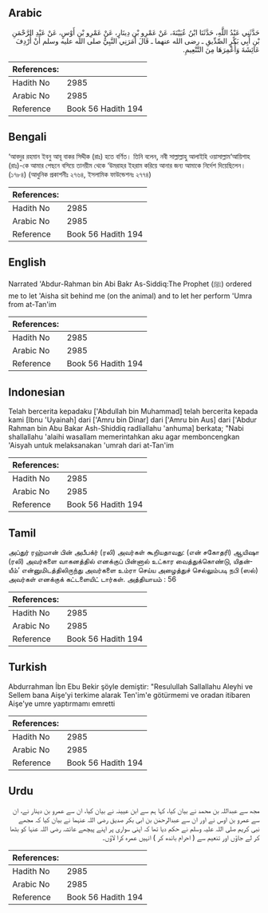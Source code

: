 ## Arabic


<div dir="rtl" lang="ar" style={{fontSize:'larger',backgroundColor:'#f8f9fa',padding:20}}>
حَدَّثَنِي عَبْدُ اللَّهِ، حَدَّثَنَا ابْنُ عُيَيْنَةَ، عَنْ عَمْرِو بْنِ دِينَارٍ، عَنْ عَمْرِو بْنِ أَوْسٍ، عَنْ عَبْدِ الرَّحْمَنِ بْنِ أَبِي بَكْرٍ الصِّدِّيقِ ـ رضى الله عنهما ـ قَالَ أَمَرَنِي النَّبِيُّ صلى الله عليه وسلم أَنْ أُرْدِفَ عَائِشَةَ وَأُعْمِرَهَا مِنَ التَّنْعِيمِ‏.‏
</div>
<div style={{backgroundColor:'#f8f9fa',padding:20, marginBottom: 10}}><table> <thead> <tr> <th>References:</th> <th></th> </tr> </thead> <tbody><tr><td>Hadith No</td><td>2985</td></tr><tr><td>Arabic No</td><td>2985</td></tr><tr><td>Reference</td><td>Book 56 Hadith 194</td></tr></tbody></table></div>

## Bengali


<div dir="ltr" lang="bn" style={{fontSize:'larger',backgroundColor:'#f8f9fa',padding:20}}>
‘আবদুর রহমান ইবনু আবূ বাকর সিদ্দীক (রাঃ) হতে বর্ণিত। তিনি বলেন, নবী সাল্লাল্লাহু আলাইহি ওয়াসাল্লাম‘আয়িশাহ (রাঃ)-কে আমার পেছনে বসিয়ে তানয়ীম থেকে ‘উমরাহর ইহরাম করিয়ে আনার জন্য আমাকে নির্দেশ দিয়েছিলেন। (১৭৮৪) (আধুনিক প্রকাশনীঃ ২৭৬৪, ইসলামিক ফাউন্ডেশনঃ ২৭৭৪)
</div>
<div style={{backgroundColor:'#f8f9fa',padding:20, marginBottom: 10}}><table> <thead> <tr> <th>References:</th> <th></th> </tr> </thead> <tbody><tr><td>Hadith No</td><td>2985</td></tr><tr><td>Arabic No</td><td>2985</td></tr><tr><td>Reference</td><td>Book 56 Hadith 194</td></tr></tbody></table></div>

## English


<div dir="ltr" lang="en" style={{fontSize:'larger',backgroundColor:'#f8f9fa',padding:20}}>
Narrated 'Abdur-Rahman bin Abi Bakr As-Siddiq:The Prophet (ﷺ) ordered me to let 'Aisha sit behind me (on the animal) and to let her perform 'Umra from at-Tan'im
</div>
<div style={{backgroundColor:'#f8f9fa',padding:20, marginBottom: 10}}><table> <thead> <tr> <th>References:</th> <th></th> </tr> </thead> <tbody><tr><td>Hadith No</td><td>2985</td></tr><tr><td>Arabic No</td><td>2985</td></tr><tr><td>Reference</td><td>Book 56 Hadith 194</td></tr></tbody></table></div>

## Indonesian


<div dir="ltr" lang="id" style={{fontSize:'larger',backgroundColor:'#f8f9fa',padding:20}}>
Telah bercerita kepadaku ['Abdullah bin Muhammad] telah bercerita kepada kami [Ibnu 'Uyainah] dari ['Amru bin Dinar] dari ['Amru bin Aus] dari ['Abdur Rahman bin Abu Bakar Ash-Shiddiq radliallahu 'anhuma] berkata; "Nabi shallallahu 'alaihi wasallam memerintahkan aku agar memboncengkan 'Aisyah untuk melaksanakan 'umrah dari at-Tan'im
</div>
<div style={{backgroundColor:'#f8f9fa',padding:20, marginBottom: 10}}><table> <thead> <tr> <th>References:</th> <th></th> </tr> </thead> <tbody><tr><td>Hadith No</td><td>2985</td></tr><tr><td>Arabic No</td><td>2985</td></tr><tr><td>Reference</td><td>Book 56 Hadith 194</td></tr></tbody></table></div>

## Tamil


<div dir="ltr" lang="ta" style={{fontSize:'larger',backgroundColor:'#f8f9fa',padding:20}}>
அப்துர் ரஹ்மான் பின் அபீபக்ர் (ரலி) அவர்கள் கூறியதாவது: (என் சகோதரி) ஆயிஷா (ரலி) அவர்களை வாகனத்தில் எனக்குப் பின்னால் உட்கார வைத்துக்கொண்டு, யிதன்யீம்’ என்னுமிடத்திலிருந்து அவர்களை உம்ரா செய்ய அழைத்துச் செல்லும்படி நபி (ஸல்) அவர்கள் எனக்குக் கட்டளையிட் டார்கள். அத்தியாயம் : 56
</div>
<div style={{backgroundColor:'#f8f9fa',padding:20, marginBottom: 10}}><table> <thead> <tr> <th>References:</th> <th></th> </tr> </thead> <tbody><tr><td>Hadith No</td><td>2985</td></tr><tr><td>Arabic No</td><td>2985</td></tr><tr><td>Reference</td><td>Book 56 Hadith 194</td></tr></tbody></table></div>

## Turkish


<div dir="ltr" lang="tr" style={{fontSize:'larger',backgroundColor:'#f8f9fa',padding:20}}>
Abdurrahman İbn Ebu Bekir şöyle demiştir: "Resulullah Sallallahu Aleyhi ve Sellem bana Aişe'yi terkime alarak Ten'im'e götürmemi ve oradan itibaren Aişe'ye umre yaptırmamı emretti
</div>
<div style={{backgroundColor:'#f8f9fa',padding:20, marginBottom: 10}}><table> <thead> <tr> <th>References:</th> <th></th> </tr> </thead> <tbody><tr><td>Hadith No</td><td>2985</td></tr><tr><td>Arabic No</td><td>2985</td></tr><tr><td>Reference</td><td>Book 56 Hadith 194</td></tr></tbody></table></div>

## Urdu


<div dir="rtl" lang="ur" style={{fontSize:'larger',backgroundColor:'#f8f9fa',padding:20}}>
مجھ سے عبداللہ بن محمد نے بیان کیا، کہا ہم سے ابن عیینہ نے بیان کیا، ان سے عمرو بن دینار نے، ان سے عمرو بن اوس نے اور ان سے عبدالرحمٰن بن ابی بکر صدیق رضی اللہ عنہما نے بیان کیا کہ مجھے نبی کریم صلی اللہ علیہ وسلم نے حکم دیا تھا کہ اپنی سواری پر اپنے پیچھے عائشہ رضی اللہ عنہا کو بٹھا کر لے جاؤں اور تنعیم سے ( احرام باندھ کر ) انہیں عمرہ کرا لاؤں۔
</div>
<div style={{backgroundColor:'#f8f9fa',padding:20, marginBottom: 10}}><table> <thead> <tr> <th>References:</th> <th></th> </tr> </thead> <tbody><tr><td>Hadith No</td><td>2985</td></tr><tr><td>Arabic No</td><td>2985</td></tr><tr><td>Reference</td><td>Book 56 Hadith 194</td></tr></tbody></table></div>